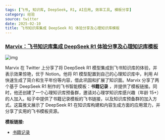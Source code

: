 ```yaml
---
tags: [飞书, 知识库, DeepSeek, R1, AI应用, 效率工具, 模板分享]
category: 经验
source: twitter
date: 2025-02-10
title: 飞书知识库集成 DeepSeek R1 体验分享及心理知识库模板
---
```


### [Marvix：飞书知识库集成 DeepSeek R1 体验分享及心理知识库模板](https://twitter-thread.com/t/1888589518061908105)

![img](https://img.mengpeng.tech/i/2025/02/10/67a9d8781a5d7.webp)

Marvix 在 Twitter 上分享了将 DeepSeek R1 模型集成到飞书知识库的体验，并表示效果惊艳，优于 Notion。他将 R1 模型配置到自己的心理知识库中，利用 AI 快速生成了简介和生平年份等内容，借此巩固和扩展了知识面。Marvix 分享了两个基于 DeepSeek R1 制作的飞书智能模板：**书籍记录** ，并提供了模板链接。同时，他还创建了一个心理知识库预备群，邀请对心理学知识库感兴趣（年龄 15+）的人加入。帖子中提供了书籍记录模板的飞书链接，以及知识库预备群的加入方式。这篇推文展示了 DeepSeek R1 在知识库构建和内容生成方面的应用潜力，并分享了实用的飞书模板资源。

**模板链接:**

-   [书籍记录](https://jluo8bqo8f.feishu.cn/base/ONx7butoFaeLUJsVwUWciDhenub?&from=template_center&ccm_open_type=template_center)
